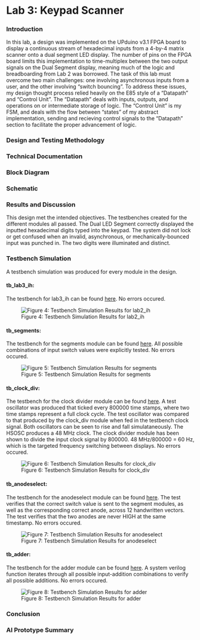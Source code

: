 # Lab 3: Keypad Scanner


### Introduction

In this lab, a design was implemented on the UPduino v3.1 FPGA board to display a continuous stream of hexadecimal inputs from a 4-by-4 matrix scanner onto a dual segment LED display. The number of pins on the FPGA board limits this implementation to time-multiplex between the two output signals on the Dual Segment display, meaning much of the logic and breadboarding from Lab 2 was borrowed. The task of this lab must overcome two main challenges: one involving asynchronous inputs from a user, and the other involving "switch bouncing". To address these issues, my design thought process relied heavily on the E85 style of a "Datapath" and "Control Unit". The "Datapath" deals with inputs, outputs, and operations on or intermediate storage of logic. The "Control Unit" is my FSM, and deals with the flow between "states" of my abstract implementation, sending and recieving control signals to the "Datapath" section to facilitate the proper advancement of logic.


### Design and Testing Methodology

### Technical Documentation

### Block Diagram

### Schematic

### Results and Discussion
This design met the intended objectives. The testbenches created for the different modules all passed. The Dual LED Segment correctly displayed the inputted hexadecimal digits typed into the keypad. The system did not lock or get confused when an invalid, asynchronous, or mechanically-bounced input was punched in. The two digits were illuminated and distinct.

### Testbench Simulation

A testbench simulation was produced for every module in the design. 

#### tb_lab3_ih:
The testbench for lab3_ih can be found [here]().  No errors occured. 

![Figure 4: Testbench Simulation Results for lab2_ih](images/tb_lab2.png){fig-align="center"}

#### tb_segments:
The testbench for the segments module can be found [here](https://github.com/Isabella-Hottenrott/e155-lab2/blob/main/fpga/source/impl_1/tb_segments.sv). All possible combinations of input switch values were explicitly tested. No errors occured. 

![Figure 5: Testbench Simulation Results for segments](images/tb_segments.png){fig-align="center"}

#### tb_clock_div:
The testbench for the clock divider module can be found [here](https://github.com/Isabella-Hottenrott/e155-lab2/blob/main/fpga/source/impl_1/tb_clock_div.sv). A test oscillator was produced that ticked every 800000 time stamps, where two time stamps represent a full clock cycle. The test oscillator was compared to that produced by the clock_div module when fed in the testbench clock signal. Both oscillators can be seen to rise and fall simulataneously. The HSOSC produces a 48 MHz clock. The clock divider module has been shown to divide the input clock signal by 800000. 48 MHz/800000 = 60 Hz, which is the targeted frequency switching between displays. No errors occured. 

![Figure 6: Testbench Simulation Results for clock_div](images/tb_clk_div.png){fig-align="center"}

#### tb_anodeselect:
The testbench for the anodeselect module can be found [here](https://github.com/Isabella-Hottenrott/e155-lab2/blob/main/fpga/source/impl_1/tb_anodeselect.sv). The test verifies that the correct switch value is sent to the segment modules, as well as the corresponding correct anode, across 12 handwritten vectors. The test verifies that the two anodes are never HIGH at the same timestamp. No errors occured. 

![Figure 7: Testbench Simulation Results for anodeselect](images/tb_anodeselect.png){fig-align="center"}

#### tb_adder:
The testbench for the adder module can be found [here](https://github.com/Isabella-Hottenrott/e155-lab2/blob/main/fpga/source/impl_1/tb_adder.sv). A system verilog function iterates through all possible input-addition combinations to verify all possible additions. No errors occured. 

 ![Figure 8: Testbench Simulation Results for adder](images/tb_adder.png){fig-align="center"}

### Conclusion

### AI Prototype Summary
